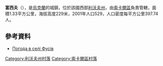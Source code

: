 {{coord|50|25|36|N|24|32|25|E|scale:100000|display=title}}

'''富西夫'''（{{lang-uk|Фусів}}），是[[烏克蘭|烏克蘭]]的城鎮，位於該國西部[[利沃夫州|利沃夫州]]，由[[索卡爾區|索卡爾區]]負責管轄，面積1.33平方公里，海拔高度229米，2001年人口529，人口密度每平方公里397.74人。

==參考資料==
* [http://weather.in.ua/ua/l'vovskaja/27219 Погода в селі Фусів] {{Wayback|url=http://weather.in.ua/ua/l'vovskaja/27219 |date=20111221171452 }}

[[Category:利沃夫州村落|Category:利沃夫州村落]]
[[Category:索卡爾區村落|Category:索卡爾區村落]]


{{Lviv-geo-stub}}